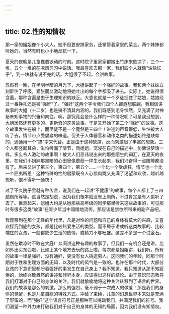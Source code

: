 ```yaml
---
---
---
```

title: 02.性的知情权
---




那一家的姐姐像个小大人，她不但要安排家务，还掌管着家里的菜金。两个妹妹都听她的，当然有时也小小地反抗一下。

夏天的夜晚是儿童蠢蠢欲动的时刻。这时院子里家家都搬出竹床来歇凉了，三个一堆，五个一堆的在凉风习习中说话。我最喜欢去那一家，我们四个人就像“油盐坛子”，到一块就有说不完的话。大姐很了不起，会讲故事。

忽然有一晚，在半明半暗的月光下，大姐讲起了一个强奸的故事。我和两个妹妹立刻屏住了呼吸，紧张而又激动地将她吐出的每个字都吸了进去。实际上，她说得很含蓄，那种含蓄是由于生理知识的缺乏。大意也就是一个歹徒捉住了姑娘，姑娘经过一番挣扎还是被“强奸”了。“强奸”这两个字令我们四个人都遐想联翩，我相信讲故事的大姐（十二岁）也是搞不清其内涵的。我们既感到毛骨悚然，又充满了对神秘未知事物的兴奋和向往。啊，那究竟会是什么样的一种情况呢？可是我没想到，大姐居然还有更多的、更新奇的这类故事。于是又开始了第二个“强奸”的故事。这个故事发生在船上，而歹徒不是一个竟然是三四个！讲述的声音很低，生怕被大人听了去，情节带点受虐癖的味道。但关于人体器官和动作之类的描述始终是缺席的，通通用一个“搞”字来代替。正是由于这种缺席，反而刺激起了丰富的想象。三个人都竖起耳朵，生怕听漏了情节，而姐姐，沉浸在自己的描述中，仿佛说梦话一样。多么令人激动的故事啊！被大人们忌讳说出来的那些陌生的词汇，在夏天的夜里，在我们小姐妹那黑暗的心田里像蘑菇一样生长起来，我们兴奋得一点瞌睡都没有了。后来又讲了第三个，第四个，第五个……一个比一个受虐狂，情节也一个比一个匪夷所思！这种特殊的性的启蒙既令人心惊肉跳又充满了渴望和欢欣，越听越想听，恨不得听一通夜！

过了不久院子里就有种传言，说我们在一起讲“不健康”的故事，每个人都上了三四趟厕所等等。这当然是胡说，因为我们根本就没有上厕所，不过肯定是有人偷听了去了。推测起来，姐姐大约是从她那些高年级的同学那里听来这些故事的，可见那时有很多这类“故事”在青少年当中暗暗地流传。那应该是禁欲所带来的副产品吧。

我观察到在那个无性的年代里，凡是对性的问题和自己的身体有莫大的兴趣，又喜欢探究到底的女孩，都是比较热爱生活的类型。而不屑于讲或听这类故事的、比较端庄的女孩，一般都缺少生活的热情，或精力不够旺盛。这差不多是一个试金石。

虽然在歇凉时不敢在大庭广众间讲这种有趣的故事了，但我们一有机会还是讲。比如外出买东西啦，比如上某个地方去玩的路上啦。每次都是姐姐讲，我们听。所有的故事一律是强奸，没有通奸，更没有女人挑逗男人。这同我们的年龄，同那个时期对于性和生理方面的无知，以及时代的风气是一致的。也许在那个时代，大部分女孩的下意识里都盼着强奸的事发生在自己身上？我不知道。我只知道从那不知疲倦的、始终兴致盎然的讲述和倾听本身，应该得出这样的结论。由于意识形态教导我们打消对于自己的身体的关注，我们就偷偷地将这种关注转移到了语言的世界。我们的故事是那么的刺激，那么的强烈，毫不弱于一次成人的做爱！那是我们的身体的觉醒，也是儿童自慰的特殊方式。冲破了束缚，儿童的幻想世界本来就是充满了野蛮的，而“强奸”这个语言符号正是那种可以挑动我们，并满足我们的符号。我们渴望一种外力来打破我们对于自己的身体的无知的局面，因为我们没有知情权。